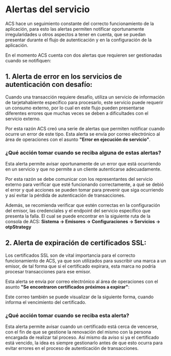 <MissingTranslationBanner />

# Alertas del servicio

ACS hace un seguimiento constante del correcto funcionamiento de la aplicación, para esto las alertas permiten notificar oportunamente irregularidades u otros aspectos a tener en cuenta, que se puedan presentar durante el flujo de autenticación y en la configuración de la aplicación.

En el momento ACS cuenta con dos alertas que requieren ser gestionadas cuando se notifiquen:

## 1. Alerta de error en los servicios de autenticación con desafío:

Cuando una transacción requiere desafío, utiliza un servicio de información de tarjetahabiente específico para procesarlo, este servicio puede requerir un consumo externo, por lo cual en este flujo pueden presentarse diferentes errores que muchas veces se deben a dificultades con el servicio externo. 

Por esta razón ACS creó una serie de alertas que permiten notificar cuando ocurre un error de este tipo. Esta alerta se envía por correo electrónico al área de operaciones con el asunto **"Error en ejecución de servicio"**.

### ¿Qué acción tomar cuando se reciba alguna de estas alertas?

Esta alerta permite avisar oportunamente de un error que está ocurriendo en un servicio y que no permite a un cliente autenticarse adecuadamente. 

Por esta razón se debe comunicar con los representantes del servicio externo para verificar que esté funcionando correctamente, a qué se debió el error y qué acciones se pueden tomar para prevenir que siga ocurriendo y así evitar la pérdida de autenticación de transacciones. 

Además, se recomienda verificar que estén correctas en la configuración del emisor, las credenciales y el endpoint del servicio específico que presenta la falla. El cual se puede encontrar en la siguiente ruta de la consola de ACS: **Sistema -> Emisores -> Configuraciones -> Servicios -> otpStrategy**

## 2. Alerta de expiración de certificados SSL:

Los certificados SSL son de vital importancia para el correcto funcionamiento de ACS, ya que son utilizados para suscribir una marca a un emisor, de tal forma que si el certificado expirara, esta marca no podría procesar transacciones para ese emisor.

Esta alerta se envía por correo electrónico al área de operaciones con el asunto **"Se encontraron certificados próximos a expirar"**:

Este correo también se puede visualizar de la siguiente forma, cuando informa el vencimiento del certificado.

### ¿Qué acción tomar cuando se reciba esta alerta?

Esta alerta permite avisar cuando un certificado está cerca de vencerse, con el fin de que se gestione la renovación del mismo con la persona encargada de realizar tal proceso. Así mismo da aviso si ya el certificado está vencido, la idea es siempre gestionarlo antes de que esto ocurra para evitar errores en el proceso de autenticación de transacciones.
